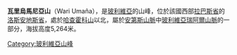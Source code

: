 {{Coord|16|0|40|S|68|23|28|W|display=title}}

'''瓦里烏馬尼亞山'''（Wari Umaña），是[[玻利維亞|玻利維亞]]的山峰，位於該國西部[[拉巴斯省_(玻利維亞)|拉巴斯省]]的[[洛斯安地斯省|洛斯安地斯省]]，處於[[哈查霍科山|哈查霍科山]]以北，屬於[[安第斯山脈|安第斯山脈]]中[[玻利維亞瑞阿爾山脈|玻利維亞瑞阿爾山脈]]的一部分，海拔高度5,264米。

{{Bolivia-geo-stub}}
[[Category:玻利維亞山峰|Category:玻利維亞山峰]]